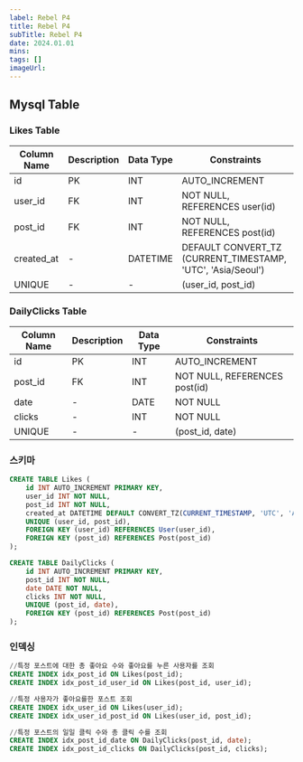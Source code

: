 ```yaml
---
label: Rebel P4
title: Rebel P4
subTitle: Rebel P4
date: 2024.01.01
mins: 
tags: []
imageUrl:
---
```

## Mysql Table

### Likes Table

| Column Name | Description | Data Type     | Constraints                                                |
|-------------|-------------|---------------|------------------------------------------------------------|
| id          | PK          | INT           | AUTO_INCREMENT                                             |
| user_id     | FK          | INT           | NOT NULL, REFERENCES user(id)                              |
| post_id     | FK          | INT           | NOT NULL, REFERENCES post(id)                              |
| created_at  | -           | DATETIME      | DEFAULT CONVERT_TZ<br/>(CURRENT_TIMESTAMP, 'UTC', 'Asia/Seoul') |
| UNIQUE      | -           | -             | (user_id, post_id)                                         |

### DailyClicks Table

| Column Name | Description | Data Type     | Constraints                                                |
|-------------|-------------|---------------|------------------------------------------------------------|
| id          | PK          | INT           | AUTO_INCREMENT                                             |
| post_id     | FK          | INT           | NOT NULL, REFERENCES post(id)                              |
| date        | -           | DATE          | NOT NULL                                                   |
| clicks      | -           | INT           | NOT NULL                                                   |
| UNIQUE      | -           | -             | (post_id, date)                                            |


### 스키마
```SQL
CREATE TABLE Likes (
    id INT AUTO_INCREMENT PRIMARY KEY,
    user_id INT NOT NULL,
    post_id INT NOT NULL,
    created_at DATETIME DEFAULT CONVERT_TZ(CURRENT_TIMESTAMP, 'UTC', 'Asia/Seoul'),
    UNIQUE (user_id, post_id),
    FOREIGN KEY (user_id) REFERENCES User(user_id),
    FOREIGN KEY (post_id) REFERENCES Post(post_id)
);

CREATE TABLE DailyClicks (
    id INT AUTO_INCREMENT PRIMARY KEY,
    post_id INT NOT NULL,
    date DATE NOT NULL,
    clicks INT NOT NULL,
    UNIQUE (post_id, date),
    FOREIGN KEY (post_id) REFERENCES Post(post_id)
);
```

### 인덱싱
```sql
//특정 포스트에 대한 총 좋아요 수와 좋아요를 누른 사용자를 조회
CREATE INDEX idx_post_id ON Likes(post_id);
CREATE INDEX idx_post_id_user_id ON Likes(post_id, user_id);

//특정 사용자가 좋아요를한 포스트 조회
CREATE INDEX idx_user_id ON Likes(user_id);
CREATE INDEX idx_user_id_post_id ON Likes(user_id, post_id);

//특정 포스트의 일일 클릭 수와 총 클릭 수를 조회
CREATE INDEX idx_post_id_date ON DailyClicks(post_id, date);
CREATE INDEX idx_post_id_clicks ON DailyClicks(post_id, clicks);
```